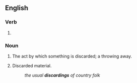 ==English==

===Verb===
{{head|en|verb form}}

# {{present participle of|en|discard|nocat=1}}

===Noun===
{{en-noun}}

# The act by which something is discarded; a throwing away.
# {{lb|en|in the plural}} Discarded material.
#: ''the usual '''discardings''' of country folk''